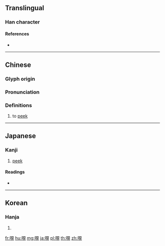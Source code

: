 {{character info/new}}
==Translingual==

===Han character===
{{Han char|rn=147|rad=見|as=05|sn=12|four=16610|canj=SRBUU|ids=⿰司見}}

====References====
* {{Han ref|kx=1134.320|dkj=34839|dj=1601.020|hdz=63667.140|uh=8997|ud=35223|bh=DBD2|bd=56274}}

----

==Chinese==
{{zh-forms|s=𬢊}}

===Glyph origin===
{{Han etym}}

===Pronunciation===
{{zh-pron
|m=sì
|c=zi6
|h=pfs=
|md=
|mn=sù
|w=
|mc=y
|oc=y
|cat=v
}}

===Definitions===
{{zh-hanzi}}

# to [[peek]] {{attention|zh|rare?}}

----

==Japanese==

===Kanji===
{{ja-kanji|grade=uc|rs=見05}}

# [[peek]]

====Readings====
* {{ja-readings|on=[[し]] (shi)|kun=[[うかがう]] (ukagau), [[のぞく]] (nozoku), [[のぞき]] (nozoki)|nanori=}}

----

==Korean==

===Hanja===
{{ko-hanja|hangeul=사|eumhun=|rv=sa|mr=sa|y=sa}}

# {{defn|lang=ko|sort=見05}}

[[fr:覗]]
[[hu:覗]]
[[mg:覗]]
[[ja:覗]]
[[pl:覗]]
[[th:覗]]
[[zh:覗]]